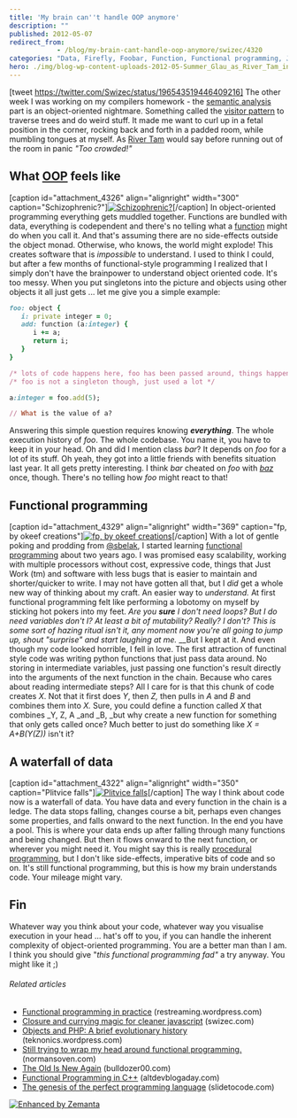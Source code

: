 ```yaml
---
title: 'My brain can''t handle OOP anymore'
description: ""
published: 2012-05-07
redirect_from: 
            - /blog/my-brain-cant-handle-oop-anymore/swizec/4320
categories: "Data, Firefly, Foobar, Function, Functional programming, Joss Whedon, Languages, Object-oriented programming, Programming, River Tam, Uncategorized, Visitor pattern"
hero: ./img/blog-wp-content-uploads-2012-05-Summer_Glau_as_River_Tam_in_Serenity_Wallpaper__yvt2-300x225.jpg
---
```

\[tweet https://twitter.com/Swizec/status/196543519446409216] The other week I was working on my compilers homework - the [semantic analysis](http://en.wikipedia.org/wiki/Compiler "Compiler") part is an object-oriented nightmare. Something called the [visitor pattern](http://en.wikipedia.org/wiki/Visitor_pattern "Visitor pattern") to traverse trees and do weird stuff. It made me want to curl up in a fetal position in the corner, rocking back and forth in a padded room, while mumbling tongues at myself. As [River Tam](http://en.wikipedia.org/wiki/List_of_Firefly_characters "List of Firefly characters") would say before running out of the room in panic _&quot;Too crowded!&quot;_

## What [OOP](http://en.wikipedia.org/wiki/Object-oriented_programming "Object-oriented programming") feels like

\[caption id=&quot;attachment_4326&quot; align=&quot;alignright&quot; width=&quot;300&quot; caption=&quot;Schizophrenic?&quot;][![Schizophrenic?](./img/blog-wp-content-uploads-2012-05-Summer_Glau_as_River_Tam_in_Serenity_Wallpaper__yvt2-300x225.jpg "Schizophrenic?")](http://swizec.com/blog/wp-content/uploads/2012/05/Summer_Glau_as_River_Tam_in_Serenity_Wallpaper__yvt2.jpg)\[/caption] In object-oriented programming everything gets muddled together. Functions are bundled with data, everything is codependent and there&#x27;s no telling what a [function](http://en.wikipedia.org/wiki/Function_%28mathematics%29 "Function (mathematics)") might do when you call it. And that&#x27;s assuming there are no side-effects outside the object monad. Otherwise, who knows, the world might explode! This creates software that is _impossible_ to understand. I used to think I could, but after a few months of functional-style programming I realized that I simply don&#x27;t have the brainpower to understand object oriented code. It&#x27;s too messy. When you put singletons into the picture and objects using other objects it all just gets ... let me give you a simple example:

```ruby
foo: object {
   i: private integer = 0;
   add: function (a:integer) {
      i += a;
      return i;
   }
}

/* lots of code happens here, foo has been passed around, things happened */
/* foo is not a singleton though, just used a lot */

a:integer = foo.add(5);

// What is the value of a?
```

Answering this simple question requires knowing _**everything**_. The whole execution history of _foo_. The whole codebase. You name it, you have to keep it in your head. Oh and did I mention class _bar_? It depends on _foo_ for a lot of its stuff. Oh yeah, they got into a little friends with benefits situation last year. It all gets pretty interesting. I think _bar_ cheated on _foo_ with _[baz](http://en.wikipedia.org/wiki/Foobar "Foobar")_ once, though. There&#x27;s no telling how _foo_ might react to that!

## Functional programming

\[caption id=&quot;attachment_4329&quot; align=&quot;alignright&quot; width=&quot;369&quot; caption=&quot;fp, by okeef creations&quot;][![fp, by okeef creations](./img/blog-wp-content-uploads-2012-05-fp1.png "fp, by okeef creations")](http://www.okeefecreations.com/)\[/caption] With a lot of gentle poking and prodding from [@sbelak](http://twitter.com/sbelak), I started learning [functional programming](http://en.wikipedia.org/wiki/Functional_programming "Functional programming") about two years ago. I was promised easy scalability, working with multiple processors without cost, expressive code, things that Just Work (tm) and software with less bugs that is easier to maintain and shorter/quicker to write. I may not have gotten all that, but I _did_ get a whole new way of thinking about my craft. An easier way to _understand._ At first functional programming felt like performing a lobotomy on myself by sticking hot pokers into my feet. _Are you **sure** I don&#x27;t need loops? But I do need variables don&#x27;t I? At least a bit of mutability? Really? I don&#x27;t? This is some sort of hazing ritual isn&#x27;t it, any moment now you&#x27;re all going to jump up, shout &quot;surprise&quot; and start laughing at me._ __But I kept at it. And even though my code looked horrible, I fell in love. The first attraction of functinal style code was writing python functions that just pass data around. No storing in intermediate variables, just passing one function&#x27;s result directly into the arguments of the next function in the chain. Because who cares about reading intermediate steps? All I care for is that this chunk of code creates _X_. Not that it first does _Y_, then _Z,_ then pulls in _A_ and _B_ and combines them into _X._ Sure, you could define a function called _X_ that combines _Y, Z, A _and _B, _but why create a new function for something that only gets called once? Much better to just do something like _X = A+B(Y(Z))_ isn&#x27;t it?

## A waterfall of data

\[caption id=&quot;attachment_4322&quot; align=&quot;alignright&quot; width=&quot;350&quot; caption=&quot;Plitvice falls&quot;][![Plitvice falls](http://swizec.com/blog/wp-content/uploads/2012/05/waterfall-of-data.jpg "Plitvice falls")](./img/blog-wp-content-uploads-2012-05-waterfall-of-data.jpg)\[/caption] The way I think about code now is a waterfall of data. You have data and every function in the chain is a ledge. The data stops falling, changes course a bit, perhaps even changes some properties, and falls onward to the next function. In the end you have a pool. This is where your data ends up after falling through many functions and being changed. But then it flows onward to the next function, or wherever you might need it. You might say this is really [procedural programming](http://en.wikipedia.org/wiki/Procedural_programming "Procedural programming"), but I don&#x27;t like side-effects, imperative bits of code and so on. It&#x27;s still functional programming, but this is how my brain understands code. Your mileage might vary.

## Fin

Whatever way you think about your code, whatever way you visualise execution in your head ... hat&#x27;s off to you, if you can handle the inherent complexity of object-oriented programming. You are a better man than I am. I think you should give &quot;_this functional programming fad&quot;_ a try anyway. You might like it ;)

###### Related articles

- [Functional programming in practice](http://restreaming.wordpress.com/2012/03/16/functional-programming-in-practice/) (restreaming.wordpress.com)
- [Closure and currying magic for cleaner javascript](http://swizec.com/blog/closure-and-currying-magic-for-cleaner-javascript/swizec/3981) (swizec.com)
- [Objects and PHP: A brief evolutionary history](http://teknonics.wordpress.com/2012/05/04/objects-and-php-a-brief-evolutionary-history/) (teknonics.wordpress.com)
- [Still trying to wrap my head around functional programming.](http://normansoven.com/blog/still-trying-to-wrap-my-head-around-functional-programming/) (normansoven.com)
- [The Old Is New Again](http://bulldozer00.com/2012/05/05/the-old-is-new-again/) (bulldozer00.com)
- [Functional Programming in C++](http://www.altdevblogaday.com/2012/04/26/functional-programming-in-c/) (altdevblogaday.com)
- [The genesis of the perfect programming language](http://slidetocode.com/2012/05/06/the-perfect-programming-language/) (slidetocode.com)

[![Enhanced by Zemanta](http://img.zemanta.com/zemified_e.png?x-id=6209c6cc-944f-4b49-b45c-5467e35073f2)](http://www.zemanta.com/ "Enhanced by Zemanta")